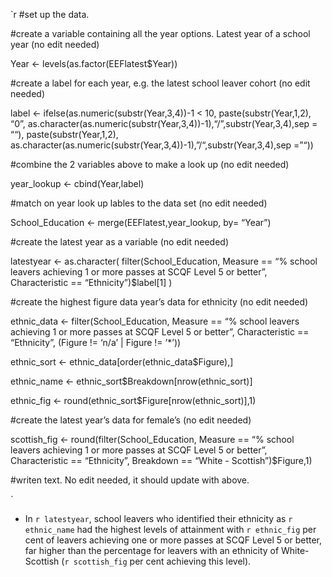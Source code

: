 


`r 
#set up the data.


#create a variable containing all the year options. Latest year of a school year (no edit needed)

Year <- levels(as.factor(EEFlatest$Year))

#create a label for each year, e.g. the latest school leaver cohort (no edit needed)

label <- ifelse(as.numeric(substr(Year,3,4))-1 < 10, paste(substr(Year,1,2), "0", as.character(as.numeric(substr(Year,3,4))-1),"/",substr(Year,3,4),sep = ""),
      paste(substr(Year,1,2), as.character(as.numeric(substr(Year,3,4))-1),"/",substr(Year,3,4),sep = ""))

#combine the 2 variables above to make a look up (no edit needed)

year_lookup <- cbind(Year,label)

#match on year look up lables to the data set (no edit needed)

School_Education <- merge(EEFlatest,year_lookup, by= "Year")

#create the latest year as a variable (no edit needed)

latestyear <- as.character( filter(School_Education, Measure == "% school leavers achieving 1 or more passes at SCQF Level 5 or better",
                            Characteristic == "Ethnicity")$label[1] )

#create the highest figure data year's data for ethnicity (no edit needed)

ethnic_data <- filter(School_Education, Measure == "% school leavers achieving 1 or more passes at SCQF Level 5 or better",
                               Characteristic == "Ethnicity", (Figure != 'n/a' | Figure != '*'))

ethnic_sort <- ethnic_data[order(ethnic_data$Figure),]

ethnic_name <- ethnic_sort$Breakdown[nrow(ethnic_sort)]

ethnic_fig <- round(ethnic_sort$Figure[nrow(ethnic_sort)],1)


#create the latest year's data for female's (no edit needed)

scottish_fig <- round(filter(School_Education, Measure == "% school leavers achieving 1 or more passes at SCQF Level 5 or better",
                                      Characteristic == "Ethnicity", Breakdown == "White - Scottish")$Figure,1)

#writen text. No edit needed, it should update with above.

`

* In `r latestyear`, school leavers who identified their ethnicity as `r ethnic_name` had the highest levels of attainment with
	`r ethnic_fig` per cent of leavers achieving one or more passes at SCQF Level 5 or better, far higher than the percentage 
	for leavers with an ethnicity of White-Scottish (`r scottish_fig` per cent achieving this level).
